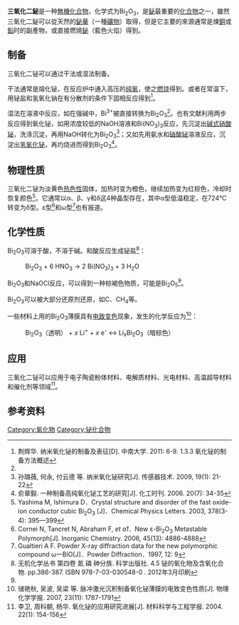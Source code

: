 {{Chembox
|   ImageFile = Bismuth(III) oxide.jpg
<!-- | ImageSize = 200px -->
|   ImageName = Bismuth trioxide
|   IUPACName = Bismuth trioxide<br />Bismuth(III) oxide<br />Bismite
|   ImageFile2 =AlfaBi2O3structure.jpg
|   OtherNames = 铋华
|Section1={{Chembox Identifiers
| ChemSpiderID_Ref = {{chemspidercite|correct|chemspider}}
| ChemSpiderID = 14093
| PubChem = 14776
| UNII_Ref = {{fdacite|correct|FDA}}
| UNII = A6I4E79QF1
| EC_number = 215-134-7
| InChI = 1/2Bi.3O/rBi2O3/c3-1-5-2-4
| SMILES = O=[Bi]O[Bi]=O
| InChIKey = WMWLMWRWZQELOS-JOBWJGIYAA
| StdInChI_Ref = {{stdinchicite|correct|chemspider}}
| StdInChI = 1S/2Bi.3O
| StdInChIKey_Ref = {{stdinchicite|correct|chemspider}}
| StdInChIKey = WMWLMWRWZQELOS-UHFFFAOYSA-N
| CASNo_Ref = {{cascite|correct|CAS}}
| CASNo = 1304-76-3
  }}
|Section2 = {{Chembox Properties
|   Formula = Bi<sub>2</sub>O<sub>3</sub>
|   MolarMass = 465.96 
|   MolarMass_notes = ''Bi=89.70%, O=10.30%''
|   Appearance = 黄色晶体或粉末
|   Density = 8.9 g/cm<sup>3</sup> (固)
|   Solvent = 其他溶剂
|   SolubleOther = 不可溶

|   MeltingPt = 817°C (1,503 °F; 1,090 K) <ref name="handbook">{{cite book | last =Patnaik | first =Pradyot  | year = 2003 | title =Handbook of Inorganic Chemical Compounds | publisher = McGraw-Hill | page = 243 | isbn =0-07-049439-8 | url= {{Google books|Xqj-TTzkvTEC|page=243|plainurl=yes}} | accessdate = 2009-06-06}}
</ref>
| MagSus = -83.0·10<sup>−6</sup> cm<sup>3</sup>/mol
|   BoilingPt = 1890°C
  }}
| Section3 = {{Chembox Structure
|   Coordination = 类八面体
|   CrystalStruct = [[单斜|单斜]]
  }}
| Section7 = {{Chembox Hazards
|   ExternalMSDS =
|   EUClass = 未列明
|   NFPA-H = 1
|   NFPA-F =
|   NFPA-R =
|   FlashPt = 不可燃
  }}
| Section8 = {{Chembox Related
|   OtherAnions = [[三硫化二铋|三硫化二铋]]
|   OtherCations = [[三氧化二砷|三氧化二砷]]，[[三氧化二锑|三氧化二锑]]
  }}
}}
'''三氧化二鉍'''是一种[[無機化合物|無機化合物]]，化学式为Bi<sub>2</sub>O<sub>3</sub>，是[[鉍|鉍]]最重要的[[化合物|化合物]]之一，雖然三氧化二鉍可以從天然的[[鉍華|鉍華]]（一種[[礦物|礦物]]）取得，但是它主要的來源通常是煉[[銅|銅]]或[[鉛|鉛]]时的副產物，或直接燃燒[[鉍|鉍]]（藍色火焰）得到。

==制备==
三氧化二铋可以通过干法或湿法制备。

干法通常是熔化铋，在反应炉中通入高压的[[纯氧|纯氧]]，使之[[燃烧|燃烧]]得到。或者在常温下，用铋盐和氢氧化钠在有分散剂的条件下固相反应得到<ref name=jhh>荆辉华. 纳米氧化铋的制备及表征[D]. 中南大学. 2011: 6-9. 1.3.3 氧化铋的制备方法概述</ref>。

湿法在溶液中反应，如在强碱中，Bi<sup>3+</sup>被直接转换为Bi<sub>2</sub>O<sub>3</sub><ref name=jhh />。也有文献利用两步反应得到氧化铋，如用浓度较低的NaOH溶液和Bi(NO<sub>3</sub>)<sub>3</sub>反应，先沉淀出[[碱式硝酸铋|碱式硝酸铋]]，洗涤沉淀，再用NaOH转化为Bi<sub>2</sub>O<sub>3</sub><ref>孙璐薇, 何永, 付云德 等. 纳米氧化铋研究[J]. 传感器技术. 2009, 19(1): 21-22</ref>；又如先用氨水和[[硝酸铋|硝酸铋]]溶液反应，沉淀出[[氢氧化铋|氢氧化铋]]，再灼烧进而得到Bi<sub>2</sub>O<sub>3</sub><ref>俞章毅. 一种制备高纯氧化铋工艺的研究[J]. 化工时刊. 2006. 20(7): 34-35</ref>。

==物理性质==
三氧化二铋为淡黄色[[热色性|热色性]]固体，加热时变为橙色，继续加热变为红棕色，冷却时恢复颜色<ref>Yashima M, Ishimura D．Crystal structure and disorder of the fast oxide-ion conductor cubic Bi<sub>2</sub>O<sub>3</sub> [J]．Chemical Physics Letters. 2003, 378(3-4): 395—399</ref>。它通常以α、β、γ和δ这4种晶型存在，其中α型低温稳定，在724℃转变为δ型。ε型<ref>Cornei N, Tancret N, Abraham F, ''et a1''．New ε-Bi<sub>2</sub>O<sub>3</sub> Metastable Polymorph[J]. Inorganic Chemistry. 2006, 45(13): 4886-4888</ref>和ω型<ref>Gualtieri A F. Powder X-ray diffraction data for the new polymorphic compound ω一BiO[J]．Powder Diffraction．1997, 12: 9</ref>也有报道。

==化学性质==
Bi<sub>2</sub>O<sub>3</sub>可溶于酸，不溶于碱。和酸反应生成铋盐<ref name=wj>无机化学丛书 第四卷 氮 磷 砷分族. 科学出版社. 4.5 铋的氧化物及含氧化合物. pp.386-387. ISBN 978-7-03-030548-0 . 2012年3月印刷</ref>：
: Bi<sub>2</sub>O<sub>3</sub> + 6 HNO<sub>3</sub> → 2 Bi(NO<sub>3</sub>)<sub>3</sub> + 3 H<sub>2</sub>O

Bi<sub>2</sub>O<sub>3</sub>和NaOCl反应，可以得到一种棕褐色物质，可能是Bi<sub>2</sub>O<sub>5</sub><ref name=wj />。

Bi<sub>2</sub>O<sub>3</sub>可以被大部分还原剂还原，如C、CH<sub>4</sub>等。

一些材料上用的Bi<sub>2</sub>O<sub>3</sub>薄膜具有[[电致变色|电致变色]]现象，发生的化学反应为<ref>储艳秋, 吴波, 吴梁 等. 脉冲激光沉积制备氧化铋薄膜的电致变色性质[J]. 物理化学学报. 2007, 23(11): 1787-1791</ref>：
: Bi<sub>2</sub>O<sub>3</sub>（透明） + ''x'' Li<sup>+</sup> + ''x'' e<sup>-</sup> ↔ Li<sub>''x''</sub>Bi<sub>2</sub>O<sub>3</sub>（暗棕色）

== 应用 == 
三氧化二铋可以应用于电子陶瓷粉体材料、电解质材料、光电材料、高温超导材料和催化剂等领域<ref>李卫, 周科朝, 杨华. 氧化铋的应用研究进展[J]. 材料科学与工程学报. 2004. 22(1): 154-156</ref>。

==参考资料==
{{reflist}}

{{铋化合物}}
{{氧化物}}

[[Category:氧化物|Category:氧化物]]
[[Category:铋化合物|Category:铋化合物]]
